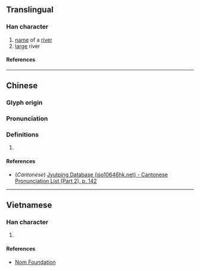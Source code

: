 {{character info/new}}
==Translingual==

===Han character===
{{Han char|rn=85|rad=水|as=10|sn=13|four=|canj=EHRF|ids=⿰氵烏}}

# [[name]] of a [[river]]
# [[large]] river

====References====
{{Han ref|kx=0640.190|dkj=17964|dj=1047.110|hdz=31703.060|uh=6EA9}}

----

==Chinese==
{{zh-forms}}

===Glyph origin===
{{Han etym}}

===Pronunciation===
{{zh-pron
|m=wù
|c=wu2
|mc=y
|oc=y
|ma=
|cat=
}}

===Definitions===
{{zh-hanzi}}

# {{rfdef|zh}}

====References====
* (''Cantonese'') [http://www.iso10646hk.net/jp/document/download.jsp Jyutping Database (iso10646hk.net) - Cantonese Pronunciation List (Part 2), p. 142]

----

==Vietnamese==

===Han character===
{{vi-readings|rs=水10|reading=ồ, ô}}

# {{rfdef|vi|sort=水10}}

====References====
*[http://nomfoundation.org/common/nom_details.php?codepoint=6ea9 Nom Foundation]